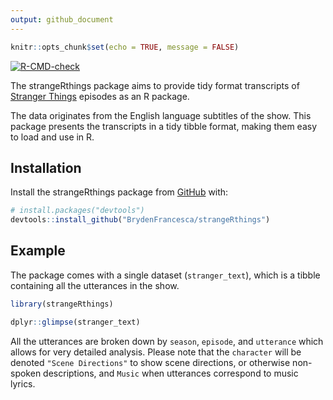 ```yaml
---
output: github_document
---
```


```r
knitr::opts_chunk$set(echo = TRUE, message = FALSE)
```

  [![R-CMD-check](https://github.com/BrydenFrancesca/strangeRthings/actions/workflows/R-CMD-check.yaml/badge.svg)](https://github.com/BrydenFrancesca/strangeRthings/actions/workflows/R-CMD-check.yaml)


The strangeRthings package aims to provide tidy format transcripts of [Stranger Things](https://en.wikipedia.org/wiki/Stranger_Things) episodes as an R package.

The data originates from the English language subtitles of the show. This package presents the transcripts in a tidy tibble format, making them easy to load and use in R.

## Installation


Install the strangeRthings package from [GitHub](https://github.com/) with:

``` r
# install.packages("devtools")
devtools::install_github("BrydenFrancesca/strangeRthings")
```

## Example

The package comes with a single dataset (`stranger_text`), which is a tibble containing all the utterances in the
show.

```r
library(strangeRthings)

dplyr::glimpse(stranger_text)
```

All the utterances are broken down by `season`, `episode`, and `utterance` which allows for very detailed analysis. Please note that the `character` will be denoted `"Scene Directions"` to show scene directions, or otherwise non-spoken descriptions, and `Music` when utterances correspond to music lyrics.



